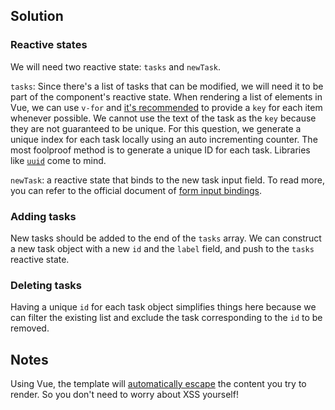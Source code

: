 
## Solution

### Reactive states

We will need two reactive state: `tasks` and `newTask`.

`tasks`: Since there's a list of tasks that can be modified, we will need it to be part of the component's reactive state. When rendering a list of elements in Vue, we can use `v-for` and [it's recommended](https://vuejs.org/guide/essentials/list.html#maintaining-state-with-key) to provide a `key` for each item whenever possible. We cannot use the text of the task as the `key` because they are not guaranteed to be unique. For this question, we generate a unique index for each task locally using an auto incrementing counter. The most foolproof method is to generate a unique ID for each task. Libraries like [`uuid`](https://github.com/uuidjs/uuid) come to mind.

`newTask`: a reactive state that binds to the new task input field. To read more, you can refer to the official document of [form input bindings](https://vuejs.org/guide/essentials/forms.html#text).

### Adding tasks

New tasks should be added to the end of the `tasks` array. We can construct a new task object with a new `id` and the `label` field, and push to the `tasks` reactive state.

### Deleting tasks

Having a unique `id` for each task object simplifies things here because we can filter the existing list and exclude the task corresponding to the `id` to be removed.

## Notes

Using Vue, the template will [automatically escape](https://vuejs.org/guide/best-practices/security.html#what-vue-does-to-protect-you) the content you try to render. So you don't need to worry about XSS yourself!

<TestCases />
